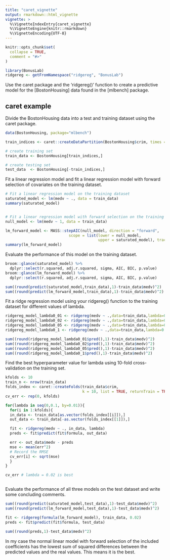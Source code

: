 ```yaml
---
title: "caret_vignette"
output: rmarkdown::html_vignette
vignette: >
  %\VignetteIndexEntry{caret_vignette}
  %\VignetteEngine{knitr::rmarkdown}
  %\VignetteEncoding{UTF-8}
---
```


```r
knitr::opts_chunk$set(
  collapse = TRUE,
  comment = "#>"
)
```

```r

library(BonusLab)
ridgereg <- getFromNamespace("ridgereg", "BonusLab")

```

Use the caret package and the 'ridgereg()' function to create a predictive model for the [BostonHousing] data found in the [mlbench] package. 


## caret example

Divide the BostonHousing data into a test and training dataset using the caret package.
```r

data(BostonHousing, package="mlbench")

train_indices <- caret::createDataPartition(BostonHousing$crim, times = 1, p = 0.8, list = FALSE, groups = 2)

# create training set
train_data <- BostonHousing[train_indices,]

# create testing set
test_data  <- BostonHousing[-train_indices,]

```

Fit a linear regression model and fit a linear regression model with forward selection of covariates on the training dataset.

```r

# Fit a linear regression model on the training dataset
saturated_model <- lm(medv ~ ., data = train_data)
summary(saturated_model)


# Fit a linear regression model with forward selection on the training dataset
null_model <- lm(medv ~ 1, data = train_data)

lm_forward_model <- MASS::stepAIC(null_model, direction = "forward",
                            scope = list(lower = null_model, 
                                         upper = saturated_model), trace = FALSE)
summary(lm_forward_model)

```


Evaluate the performance of this model on the training dataset.
```r

broom::glance(saturated_model) %>%
  dplyr::select(r.squared, adj.r.squared, sigma, AIC, BIC, p.value)
broom::glance(lm_forward_model) %>%
  dplyr::select(r.squared, adj.r.squared, sigma, AIC, BIC, p.value)

sum((round(predict(saturated_model,train_data),1)-train_data$medv)^2)
sum((round(predict(lm_forward_model,train_data),1)-train_data$medv)^2)

```


Fit a ridge regression model using your ridgereg() function to the training dataset for different values of lambda. 
```r

ridgereg_model_lambda0_01 <- ridgereg(medv ~ .,data=train_data,lambda=0.01)
ridgereg_model_lambda0_02 <- ridgereg(medv ~ .,data=train_data,lambda=0.02)
ridgereg_model_lambda0_05 <- ridgereg(medv ~ .,data=train_data,lambda=0.05)
ridgereg_model_lambda0_1 <- ridgereg(medv ~ .,data=train_data,lambda=0.1)

sum((round(ridgereg_model_lambda0_01$pred(),1)-train_data$medv)^2)
sum((round(ridgereg_model_lambda0_02$pred(),1)-train_data$medv)^2)
sum((round(ridgereg_model_lambda0_05$pred(),1)-train_data$medv)^2)
sum((round(ridgereg_model_lambda0_1$pred(),1)-train_data$medv)^2)

```


Find the best hyperparameter value for lambda using 10-fold cross-validation on the training set. 
```r

kfolds <- 10
train_n <- nrow(train_data)
folds_index <- caret::createFolds(train_data$crim, 
                                  k = 10, list = TRUE, returnTrain = TRUE)
cv_err <- rep(0, kfolds)

for(lambda in seq(0,0.1, by=0.01)){
  for(i in 1:kfolds){
  in_data <- train_data[as.vector(folds_index[[i]]),]
  out_data <- train_data[-as.vector(folds_index[[1]]),]

  fit <- ridgereg(medv ~ ., in_data, lambda)
  preds <- fit$predict(fit$formula, out_data)

  err <- out_data$medv - preds
  mse <- mean(err^2)
  # Record the RMSE
  cv_err[i] <- sqrt(mse)
  }
}

cv_err # lambda = 0.02 is best



```


Evaluate the performance of all three models on the test dataset and write some concluding comments.
```r

sum((round(predict(saturated_model,test_data),1)-test_data$medv)^2)
sum((round(predict(lm_forward_model,test_data),1)-test_data$medv)^2)

fit <- ridgereg(formula(lm_forward_model), train_data, 0.02)
preds <- fit$predict(fit$formula, test_data)

sum((round(preds,1)-test_data$medv)^2)

```
In my case the normal linear model with forward selection of the included coefficients has the lowest sum of squared differences between the predicted values and the real values. This means it is the best. 

